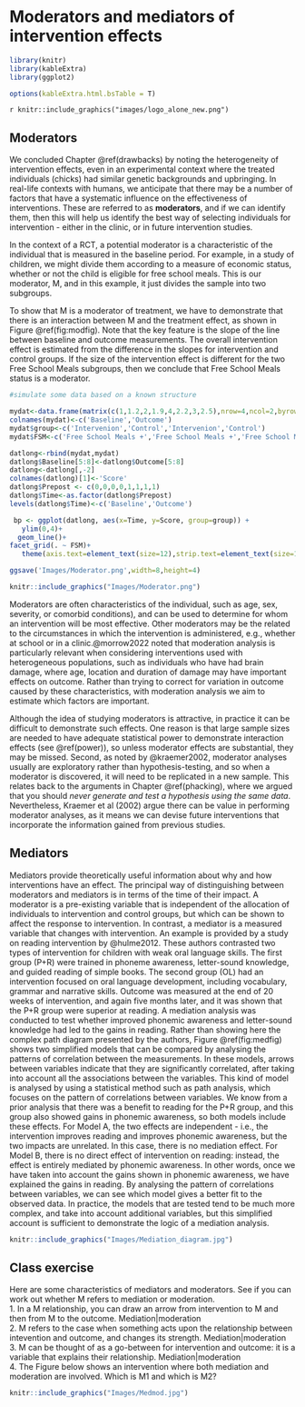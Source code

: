 # Moderators and mediators of intervention effects {#mediators}

```r
library(knitr)
library(kableExtra)
library(ggplot2)

options(kableExtra.html.bsTable = T)
```
`r knitr::include_graphics("images/logo_alone_new.png")`


## Moderators  
We concluded Chapter \@ref(drawbacks) by noting the heterogeneity of intervention effects, even in an experimental context where the treated individuals (chicks) had similar genetic backgrounds and upbringing. In real-life contexts with humans, we anticipate that there may be a number of factors that have a systematic influence on the effectiveness of interventions.  These are referred to as **moderators**, and if we can identify them, then this will help us identify the best way of selecting individuals for intervention - either in the clinic, or in future intervention studies. 

In the context of a RCT, a potential moderator is a characteristic of the individual that is measured in the baseline period. For example, in a study of children, we might divide them according to a measure of economic status, whether or not the child is eligible for free school meals. This is our moderator, M, and in this example, it just divides the sample into two subgroups. 

To show that M is a moderator of treatment, we have to demonstrate that there is an interaction between M and the treatment effect, as shown in Figure \@ref(fig:modfig).  Note that the key feature is the slope of the line between baseline and outcome measurements. The overall intervention effect is estimated from the difference in the slopes for intervention and control groups. If the size of the intervention effect is different for the two Free School Meals subgroups, then we conclude that Free School Meals status is a moderator. 


```r
#simulate some data based on a known structure

mydat<-data.frame(matrix(c(1,1.2,2,1.9,4,2.2,3,2.5),nrow=4,ncol=2,byrow=F))
colnames(mydat)<-c('Baseline','Outcome')
mydat$group<-c('Intervenion','Control','Intervenion','Control')
mydat$FSM<-c('Free School Meals +','Free School Meals +','Free School Meals -','Free School Meals -')

datlong<-rbind(mydat,mydat)
datlong$Baseline[5:8]<-datlong$Outcome[5:8]
datlong<-datlong[,-2]
colnames(datlong)[1]<-'Score'
datlong$Prepost <- c(0,0,0,0,1,1,1,1)
datlong$Time<-as.factor(datlong$Prepost)
levels(datlong$Time)<-c('Baseline','Outcome')

 bp <- ggplot(datlong, aes(x=Time, y=Score, group=group)) + 
   ylim(0,4)+
  geom_line()+
facet_grid(. ~ FSM)+
   theme(axis.text=element_text(size=12),strip.text=element_text(size=14))

ggsave('Images/Moderator.png',width=8,height=4)

```

```r
knitr::include_graphics("Images/Moderator.png")

```
Moderators are often characteristics of the individual, such as age, sex, severity, or comorbid conditions), and can be used to determine for whom an intervention will be most effective. Other moderators may be the related to the circumstances in which the intervention is administered, e.g., whether at school or in a clinic.@morrow2022 noted that moderation analysis is particularly relevant when considering interventions used with heterogeneous populations, such as individuals who have had brain damage, where age, location and duration of damage may have important effects on outcome. Rather than trying to correct for variation in outcome caused by these characteristics, with moderation analysis we aim to estimate which factors are important.

Although the idea of studying moderators is attractive, in practice it can be difficult to demonstrate such effects. One reason is that large sample sizes are needed to have adequate statistical power to demonstrate interaction effects (see \@ref(power)), so unless moderator effects are substantial, they may be missed. Second, as noted by @kraemer2002, moderator analyses usually are exploratory rather than hypothesis-testing, and so when a moderator is discovered, it will need to be replicated in a new sample. This relates back to the arguments in Chapter \@ref(phacking), where we argued that you should *never generate and test a hypothesis using the same data*. Nevertheless, Kraemer et al (2002) argue there can be value in performing moderator analyses, as it means we can devise future interventions that incorporate the information gained from previous studies. 

## Mediators  
Mediators provide theoretically useful information about why and how interventions have an effect. The principal way of distinguishing between moderators and mediators is in terms of the time of their impact. A moderator is a pre-existing variable that is independent of the allocation of individuals to intervention and control groups, but which can be shown to affect the response to intervention.  In contrast, a mediator is a measured variable that changes with intervention. An example is provided by a study on reading intervention by @hulme2012. These authors contrasted two types of intervention for children with weak oral language skills. The first group (P+R) were trained in phoneme awareness,  letter-sound knowledge, and guided reading of simple books. The second group (OL) had an intervention focused on oral language development, including vocabulary, grammar and narrative skills. Outcome was measured at the end of 20 weeks of intervention, and again five months later, and it was shown that the P+R group were superior at reading. A mediation analysis was conducted to test whether improved phonemic awareness and letter-sound knowledge had led to the gains in reading. Rather than showing here the complex path diagram presented by the authors, Figure \@ref(fig:medfig) shows two simplified models that can be compared by analysing the patterns of correlation between the measurements. In these models, arrows between variables indicate that they are significantly correlated, after taking into account all the associations between the variables.  This kind of model is analysed by using a statistical method such as path analysis, which focuses on the pattern of correlations between variables.  We know from a prior analysis that there was a benefit to reading for the P+R group, and this group also showed gains in phonemic awareness, so both models include these effects. For Model A, the two effects are independent - i.e., the intervention improves reading and improves phonemic awareness, but the two impacts are unrelated. In this case, there is no mediation effect. For Model B, there is no direct effect of intervention on reading: instead, the effect is entirely mediated by phonemic awareness. In other words, once we have taken into account the gains shown in phonemic awareness, we have explained the gains in reading. By analysing the pattern of correlations between variables, we can see which model gives a better fit to the observed data. In practice, the models that are tested tend to be much more complex, and take into account additional variables, but this simplified account is sufficient to demonstrate the logic of a mediation analysis. 

```r
knitr::include_graphics("Images/Mediation_diagram.jpg")

```

## Class exercise

Here are some characteristics of mediators and moderators. See if you can work out whether M refers to mediation or moderation.  
1. In a M relationship, you can draw an arrow from intervention to M and then from M to the outcome.  Mediation|moderation  
2. M refers to the case when something acts upon the relationship between intevention and outcome, and changes its strength.  Mediation|moderation  
3. M can be thought of as a go-between for intervention and outcome: it is a variable that explains their relationship.  Mediation|moderation  
4. The Figure below shows an intervention where both mediation and moderation are involved. Which is M1 and which is M2?
```r
knitr::include_graphics("Images/Medmod.jpg")

```

